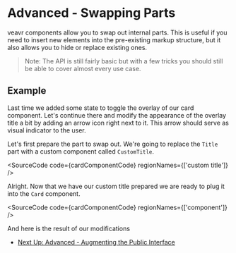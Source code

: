 

# Advanced - Swapping Parts

veavr components allow you to swap out internal parts.
This is useful if you need to insert new elements into the pre-existing markup structure,
but it also allows you to hide or replace existing ones.

> Note: The API is still fairly basic but with a few tricks you should still be able to cover almost every use case.

## Example

Last time we added some state to toggle the overlay of our card component.
Let's continue there and modify the appearance of the overlay title a bit
by adding an arrow icon right next to it. This arrow should serve as visual indicator to the user.

Let's first prepare the part to swap out. We're going to replace the `Title` part with a custom component called `CustomTitle`.

<SourceCode code={cardComponentCode} regionNames={['custom title']} />

Alright. Now that we have our custom title prepared we are ready to plug it into the `Card` component.

<SourceCode code={cardComponentCode} regionNames={['component']} />

And here is the result of our modifications

<Canvas of={Stories.CardStory} />

- [Next Up: Advanced - Augmenting the Public Interface](?path=/docs/react-advanced-component-modification-augmenting-the-public-interface--docs)

